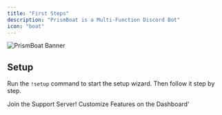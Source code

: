 ```yaml
---
title: "First Steps"
description: "PrismBoat is a Multi-Function Discord Bot"
icon: "boat"
---
```

<img
  className="block dark:block"
  src="/images/1.png"
  alt="PrismBoat Banner"
/>
## Setup

Run the `!setup` command to start the setup wizard. Then follow it step by step.

<CardGroup cols="2">
  <Card title="Join the Support Server!" icon="stars" iconType="solid" color="#396cc9" href="https://discord.prismboat.com/">
    Join the Support Server!
  </Card>
  <Card title="Check out the Dashboard!" icon="palette" iconType="solid" color="#396cc9" href="https://bot.prismboat.com/">
    Customize Features on the Dashboard'
  </Card>
</CardGroup>
